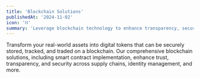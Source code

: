 ```yaml
---
title: 'Blockchain Solutions'
publishedAt: '2024-11-02'
icon: '⛓️'
summary: 'Leverage blockchain technology to enhance transparency, security, and efficiency in your digital transactions and data management.'
---
```


Transform your real-world assets into digital tokens that can be securely stored, tracked, and traded on a blockchain.
Our comprehensive blockchain solutions, including smart contract implementation, enhance trust, transparency, and security across supply chains,
identity management, and more.

